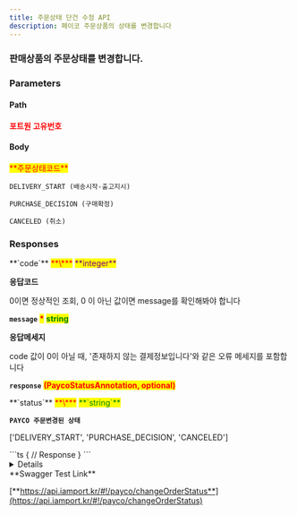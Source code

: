 ```yaml
---
title: 주문상태 단건 수정 API
description: 페이코 주문상품의 상태를 변경합니다
---
```



### 판매상품의 주문상태를 변경합니다.

<Swagger method="post" path="/payco/orders/status/{imp_uid}" baseUrl="https://api.iamport.kr" summary="페이코 주문상품 단건상태 변경">
<SwaggerDescription>

</SwaggerDescription>

### Parameters

#### Path

<SwaggerParameter name="imp_uid" type="String" required="true">
<mark style="color:red;">

**포트원 고유번호**

</mark>

</SwaggerParameter>

#### Body

<SwaggerParameter name="status" type="String" required="true">
<mark style="color:red;">**주문상태코드**</mark>

`DELIVERY_START (배송시작-출고지시)`

`PURCHASE_DECISION (구매확정)`

`CANCELED (취소)`

</SwaggerParameter>

### Responses

<SwaggerResponse status="200: OK" description="성공">
<Tabs>
<Tab title="PaycoStatusResponse">
**`code`** <mark style="color:red;">**\***</mark> <mark style="color:purple;">**integer**</mark>

**응답코드**

0이면 정상적인 조회, 0 이 아닌 값이면 message를 확인해봐야 합니다

**`message`** <mark style="color:red;">**\***</mark> <mark style="color:green;">**string**</mark>

**응답메세지**

code 값이 0이 아닐 때, '존재하지 않는 결제정보입니다'와 같은 오류 메세지를 포함합니다

**`response`** <mark style="color:red;">**(PaycoStatusAnnotation, optional)**</mark>

</Tab>
</Tabs>

<Tabs>
<Tab title="PaycoStatusAnnotation">
**`status`** <mark style="color:red;">**\***</mark> <mark style="color:green;">**`string`**</mark>

**`PAYCO 주문변경된 상태`**

\['DELIVERY\_START', 'PURCHASE\_DECISION', 'CANCELED']

</Tab>
</Tabs>

</SwaggerResponse>

<SwaggerResponse status="401: Unauthorized" description="인증 Token이 전달되지 않았거나 유효하지 않은 경우">
```ts
{
    // Response
}
```

</SwaggerResponse>

</Swagger>

<Details>
<p slot="summary">Response Model Schema</p>

```
{
  "code": 0,
  "message": "string",
  "response": {
    "status": "DELIVERY_START"
  }
}
```

</Details>

<Hint style="success">
**Swagger Test Link**

[**https://api.iamport.kr/#!/payco/changeOrderStatus**](https://api.iamport.kr/#!/payco/changeOrderStatus)
</Hint>
